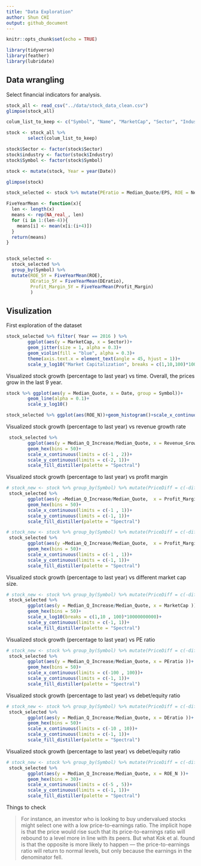 ```yaml
---
title: "Data Exploration"
author: Shun CHI
output: github_document
---
```


```r
knitr::opts_chunk$set(echo = TRUE)
```

```r
library(tidyverse)
library(feather)
library(lubridate)
```

## Data wrangling

Select financial indicators for analysis.

```r
stock_all <- read_csv("../data/stock_data_clean.csv")
glimpse(stock_all)
```

```r
colum_list_to_keep <- c("Symbol", "Name", "MarketCap", "Sector", "Industry", "Date", "Median_Quote", "Median_Q_Increase", "UpLow_Q_Var90", "Lower_Quote", "Upper_Quote", "Revenues", "Revenue_Growth", "Profit_Margin", "Debt_to_Equity_Ratio","Net_Income", "Shareholders_Equity", "Total_Liabilities", "Cash_per_Share", "EPS", "Book_Value_per_Share")

stock <- stock_all %>% 
        select(colum_list_to_keep)

stock$Sector <- factor(stock$Sector)
stock$industry <- factor(stock$Industry)
stock$Symbol <- factor(stock$Symbol)

stock <- mutate(stock, Year = year(Date))

glimpse(stock)
```



```r
stock_selected <- stock %>% mutate(PEratio = Median_Quote/EPS, ROE = Net_Income/Shareholders_Equity, DEratio = Debt_to_Equity_Ratio) %>% select(Symbol, Name, MarketCap, Sector, Industry, Year, Date, Median_Quote, Median_Q_Increase, ROE, DEratio, Profit_Margin, PEratio, Revenue_Growth)

FiveYearMean <- function(x){
  len <- length(x)
  means <- rep(NA_real_, len)
  for (i in 1:(len-4)){
    means[i] <- mean(x[i:(i+4)])
  }
  return(means)
}


stock_selected <- 
  stock_selected %>% 
  group_by(Symbol) %>% 
  mutate(ROE_5Y = FiveYearMean(ROE),
         DEratio_5Y = FiveYearMean(DEratio),
         Profit_Margin_5Y = FiveYearMean(Profit_Margin)
         )
```



## Visulization

First exploration of the dataset

```r
stock_selected %>% filter( Year == 2016 ) %>% 
        ggplot(aes(y = MarketCap, x = Sector))+
        geom_jitter(size = 1, alpha = 0.3)+
        geom_violin(fill = "blue", alpha = 0.3)+
        theme(axis.text.x = element_text(angle = 45, hjust = 1))+
        scale_y_log10("Market Capitalization", breaks = c(1,10,100)*10000000000)
```



Visualized stock growth (percentage to last year) vs time. Overall, the prices grow in the last 9 year.

```r
stock %>% ggplot(aes(y = Median_Quote, x = Date, group = Symbol))+
        geom_line(alpha = 0.1)+
        scale_y_log10()
```

```r
stock_selected %>% ggplot(aes(ROE_N))+geom_histogram()+scale_x_continuous(limits = c(-1, 1))
```


Visualized stock growth (percentage to last year) vs revenue growth rate

```r
 stock_selected %>%
        ggplot(aes(y = Median_Q_Increase/Median_Quote, x = Revenue_Growth))+
        geom_hex(bins = 50)+
        scale_x_continuous(limits = c(-1 , 2))+
        scale_y_continuous(limits = c(-2, 1))+
        scale_fill_distiller(palette = "Spectral")
```


Visualized stock growth (percentage to last year) vs profit margin

```r
# stock_new <- stock %>% group_by(Symbol) %>% mutate(PriceDiff = c(-diff(Median_Quote), NA_real_)/Median_Quote)
 stock_selected %>%
        ggplot(aes(y =Median_Q_Increase/Median_Quote,  x = Profit_Margin ))+
        geom_hex(bins = 50)+
        scale_x_continuous(limits = c(-1 , 1))+
        scale_y_continuous(limits = c(-1, 1))+
        scale_fill_distiller(palette = "Spectral")
```

```r
# stock_new <- stock %>% group_by(Symbol) %>% mutate(PriceDiff = c(-diff(Median_Quote), NA_real_)/Median_Quote)
 stock_selected %>%
        ggplot(aes(y =Median_Q_Increase/Median_Quote,  x = Profit_Margin_5Y ))+
        geom_hex(bins = 50)+
        scale_x_continuous(limits = c(-1 , 1))+
        scale_y_continuous(limits = c(-1, 1))+
        scale_fill_distiller(palette = "Spectral")
```


Visualized stock growth (percentage to last year) vs different market cap size.

```r
# stock_new <- stock %>% group_by(Symbol) %>% mutate(PriceDiff = c(-diff(Median_Quote), NA_real_)/Median_Quote)
 stock_selected %>%
        ggplot(aes(y = Median_Q_Increase/Median_Quote, x = MarketCap ))+
        geom_hex(bins = 50)+
        scale_x_log10(breaks = c(1,10 , 100)*10000000000)+
        scale_y_continuous(limits = c(-1, 1))+
        scale_fill_distiller(palette = "Spectral")
```


Visualized stock growth (percentage to last year) vs PE ratio

```r
# stock_new <- stock %>% group_by(Symbol) %>% mutate(PriceDiff = c(-diff(Median_Quote), NA_real_)/Median_Quote)
 stock_selected %>%
        ggplot(aes(y = Median_Q_Increase/Median_Quote, x = PEratio ))+
        geom_hex(bins = 50)+
        scale_x_continuous(limits = c(-100 , 100))+
        scale_y_continuous(limits = c(-1, 1))+
        scale_fill_distiller(palette = "Spectral")
```

Visualized stock growth (percentage to last year) vs debet/equity ratio

```r
# stock_new <- stock %>% group_by(Symbol) %>% mutate(PriceDiff = c(-diff(Median_Quote), NA_real_)/Median_Quote)
 stock_selected %>%
        ggplot(aes(y = Median_Q_Increase/Median_Quote, x = DEratio ))+
        geom_hex(bins = 50)+
        scale_x_continuous(limits = c(-10 , 10))+
        scale_y_continuous(limits = c(-1, 1))+
        scale_fill_distiller(palette = "Spectral")
```



Visualized stock growth (percentage to last year) vs debet/equity ratio

```r
# stock_new <- stock %>% group_by(Symbol) %>% mutate(PriceDiff = c(-diff(Median_Quote), NA_real_)/Median_Quote)
 stock_selected %>%
        ggplot(aes(y = Median_Q_Increase/Median_Quote, x = ROE_N ))+
        geom_hex(bins = 30)+
        scale_x_continuous(limits = c(-5 , 5))+
        scale_y_continuous(limits = c(-1, 1))+
        scale_fill_distiller(palette = "Spectral")
```


Things to check

> For instance, an investor who is looking to buy undervalued stocks might select one with a low price-to-earnings ratio. The implicit hope is that the price would rise such that its price-to-earnings ratio will rebound to a level more in line with its peers. But what Kok et al. found is that the opposite is more likely to happen — the price-to-earnings ratio will return to normal levels, but only because the earnings in the denominator fell.